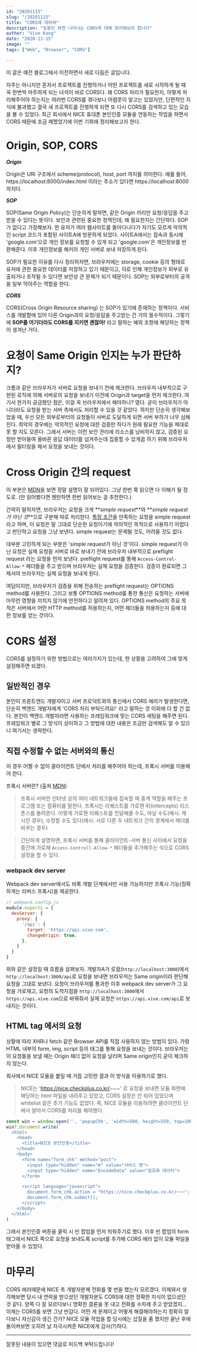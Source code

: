 ```yaml
---
id: "20201115"
slug: "/20201115"
title: "CORS에 대하여"
description: "잊을만 하면 나타나는 CORS에 대해 정리해보려 합니다"
author: "Vive Kang"
date: "2020-11-15"
image: ""
tags: ["Web", "Browser", "CORS"]

---
```


이 글은 예전 블로그에서 이전하면서 새로 다듬은 글입니다.

자주는 아니지만 혼자서 프로젝트를 진행하거나 어떤 프로젝트를 새로 시작하게 될 때 꼭 한번씩 마주하게 되는 녀석이 바로 CORS다. 왜 CORS 처리가 필요한지, 어떻게 처리해주어야 하는지는 여러번 CORS를 겪다보니 어렴풋이 알고는 있었지만, 단편적인 지식에 불과했고 결국 새 프로젝트를 진행하게 되면 또 다시 CORS를 검색하고 있는 모습을 볼 수 있었다. 최근 회사에서 NICE 휴대폰 본인인증 모듈을 연동하는 작업을 하면서 CORS 때문에 조금 헤멨었기에 이번 기회에 정리해보고자 한다.

# Origin, SOP, CORS
**_Origin_**

Origin은 URI 구조에서 scheme(protocol), host, port 까지를 의미한다. 예를 들어, https://localhost:8000/index.html 이라는 주소가 있다면 https://localhost:8000 까지다.

**_SOP_**

SOP(Same Origin Policy)는 단순하게 말하면, 같은 Origin 끼리만 요청/응답을 주고 받을 수 있다는 뜻이다. 보안과 관련된 중요한 정책인데, 왜 필요한지는 간단하다. SOP가 없다고 가정해보자. 한 유저가 여러 웹사이트를 돌아다니다가 자기도 모르게 악의적인 script 코드가 포함된 사이트A에 방문하게 되었다. 사이트A에서는 접속과 동시에 'google.com'으로 개인 정보를 요청할 수 있게 되고 'google.com'은 개인정보를 반환해준다. 이후 개인정보를 해커의 개인 서버로 보내 저장하게 된다.

SOP가 필요한 이유를 다시 정리하자면, 브라우저에는 storage, cookie 등의 형태로 유저에 관한 중요한 데이터를 저장하고 있기 때문이고, 이로 인해 개인정보가 외부로 유출되거나 조작될 수 있다면 보안상 큰 문제가 되기 때문이다. SOP는 외부로부터의 공격을 일부 막아주는 역할을 한다.

**_CORS_**

CORS(Cross Origin Resource sharing) 는 SOP가 있기에 존재하는 정책이다. 서비스를 개발함에 있어 다른 Origin과의 요청/응답을 주고받는 건 거의 필수적이다. 그렇기에 **SOP를 어기더라도 CORS를 지키면 괜찮아!** 라고 말하는 예외 조항에 해당하는 정책이 생겨난 거다.

# 요청이 Same Origin 인지는 누가 판단하지?
크롬과 같은 브라우저가 서버로 요청을 보내기 전에 체크한다. 브라우저 내부적으로 구현된 로직에 의해 서버로의 요청을 보내기 이전에 Origin과 target을 먼저 체크한다. 여기서 한가지 궁금했던 점은, 이걸 꼭 브라우저에서 해야하나? 였다. 굳이 브라우저가 아니더라도 요청을 받는 서버 측에서도 처리할 수 있을 것 같았다. 하지만 단순히 생각해보았을 때, 우선 모든 외부로부터의 요청들이 서버로 도달하게 되면 서버 부하가 너무 심해진다. 최악의 경우에는 악의적인 요청에 대한 검증만 하다가 원래 필요한 기능을 제대로 못 할 지도 모른다. 그래서 서버는 이런 보안 관리에 리소스를 낭비하지 않고, 검증된 요청만 받아들여 올바른 응답 데이터를 넘겨주는데 집중할 수 있게끔 하기 위해 브라우저에서 필터링을 해서 요청을 보내는 것이다.

# Cross Origin 간의 request
이 부분은 [MDN](https://developer.mozilla.org/en-US/docs/Web/HTTP/CORS)을 보면 정말 설명이 잘 되어있다. 그냥 한번 쭉 읽으면 다 이해가 될 정도로. (안 읽어봤다면 웬만하면 한번 읽어보는 걸 추천한다.)

간략히 말하자면, 브라우저는 요청을 크게 **_simple request_**와 **_simple request가 아닌 것_**으로 구분해 따로 처리한다. [특정 조건](https://developer.mozilla.org/en-US/docs/Web/HTTP/CORS#simple_requests)을 만족하는 요청을 simple request라고 하며, 이 요청은 말 그대로 단순한 요청이기에 악의적인 목적으로 사용하기 어렵다고 판단하고 요청을 그냥 보낸다. simple request는 문제될 것도, 어려울 것도 없다.

대부분 고민하게 되는 부분은 'simple request가 아닌 것'이다. simple request가 아닌 요청은 실제 요청을 서버로 바로 보내기 전에 브라우저 내부적으로 preflight request 라는 요청을 먼저 보낸다. preflight request를 통해 `Access-Control-Allow-*` 헤더들을 주고 받으며 브라우저는 실제 요청을 검증한다. 검증이 완료되면 그제서야 브라우저는 실제 요청을 보내게 된다.

여담이지만, 브라우저가 검증을 위해 전송하는 preflight request는 OPTIONS method를 사용한다. 그리고 보통 OPTIONS method를 통한 통신은 요청하는 서버에 아무런 영향을 끼치지 않기에 안전하다고 알려져 있다. OPTIONS method의 주요 목적은 서버에서 어떤 HTTP method를 허용하는지, 어떤 헤더들을 허용하는지 등에 대한 정보를 얻는 것이다.

# CORS 설정
CORS를 설정하기 위한 방법으로는 여러가지가 있는데, 현 상황을 고려하여 그에 맞게 설정해주면 되겠다.

## 일반적인 경우
본인이 프론트엔드 개발자이고 서버 프로덕트와의 통신에서 CORS 에러가 발생한다면, 단순히 백엔드 개발자에게 'CORS 처리 부탁드려요!' 라고 말하는 것 이외에 더 할 건 없다.
본인이 백엔드 개발자라면 사용하는 프레임워크에 맞는 CORS 세팅을 해주면 된다. 프레임워크 별로 그 방식이 상이하고 그 방법에 대한 내용은 조금만 검색해도 알 수 있으니 여기서는 생략한다.

## 직접 수정할 수 없는 서버와의 통신
이 경우 어쩔 수 없이 클라이언트 단에서 처리를 해주어야 하는데, 프록시 서버를 이용해야 한다.

프록시 서버란? (출처 [MDN](https://developer.mozilla.org/ko/docs/Glossary/Proxy_server))
> 프록시 서버란 인터넷 상의 여러 네트워크들에 접속할 때 중계 역할을 해주는 프로그램 또는 컴퓨터를 말한다. 프록시는 리퀘스트를 가로챈 뒤(intercepts) 리스폰스를 돌려준다. 이렇게 가로챈 리퀘스트를 전달해줄 수도, 아닐 수도(예시. 캐시인 경우), 수정할 수도 있다(예시. 서로 다른 두 네트워크 간의 경계에서 헤더를 바꾸는 경우)

> 간단하게 설명하면, 프록시 서버를 통해 클라이언트-서버 통신 사이에서 요청을 중간에 가로채 `Access-Controll-Allow-*` 헤더들을 추가해주는 식으로 CORS 설정을 할 수 있다.

### webpack dev server
Webpack dev server에서도 비록 개발 단계에서만 사용 가능하지만 프록시 기능(정확하게는 리버스 프록시)을 제공한다.
```js
// webpack.config.js
module.exports = {
  devServer: {
    proxy: {
      '/api': {
        target: 'https://api.vive.com',
        changeOrigin: true,
      },
    }
  }
}
```
위와 같은 설정일 때 흐름을 살펴보자. 개발자A가 로컬(`http://localhost:3000`)에서 `http://localhost:3000/api`로 요청을 보내면 브라우저는 Same origin이라 판단해 요청을 그대로 보낸다. 요청이 브라우저를 통과한 이후 webpack dev server가 그 요청을 가로채고, 요청의 도착지점을 `http://localhost:3000`에서 `https://api.vive.com`으로 바꿔줘서 실제 요청은 `https://api.vive.com/api`로 보내지는 것이다.

## HTML tag 에서의 요청
상황에 따라 XHR나 fetch 같은 Browser API를 직접 사용하지 않는 방법이 있다. 가령 HTML 내부의 form, img, script 등의 태그를 통해 요청을 보내는 것이다. 브라우저는 이 요청들을 보낼 때는 Origin 헤더 없이 요청을 날리며 Same origin인지 굳이 체크하지 않는다.

회사에서 NICE 모듈을 붙일 때 거듭 고민한 결과 이 방식을 이용하기로 했다. 
> NICE는 'https://nice.checkplus.co.kr/~~~' 로 요청을 보내면 모듈 화면에 해당하는 html 파일을 내려주고 있었고, CORS 설정은 안 되어 있었으며 whitelist 같은 추가 기능도 없었다. 즉, NICE 모듈을 이용하려면 클라이언트 단에서 알아서 CORS를 처리를 해야했다.
```js
const win = window.open('', 'popupChk', 'width=500, height=550, top=100, left=100, fullscreen=no, menubar=no, status=no, toolbar=no, titlebar=no, location=no, scrollbar=no')
win?.document.write(`
  <html>
    <head>
      <title>NICE 본인인증</title>
    </head>
    <body>
      <form name="form_chk" method="post">
        <input type="hidden" name="m" value="서비스 명">
        <input type="hidden" name="EncodeData" value="암호화 데이터">
      </form>

      <script language="javascript">
        document.form_chk.action = "https://nice.checkplus.co.kr/~~~";
        document.form_chk.submit();
      </script>
    </body>
  </html>`
)
```
그래서 본인인증 버튼을 클릭 시 빈 팝업을 먼저 띄워주기로 했다. 이후 빈 팝업의 form 태그에서 NICE 쪽으로 요청을 보내도록 script를 추가해 CORS 에러 없이 모듈 파일을 받아올 수 있었다.

# 마무리
CORS 에러때문에 NICE 측 개발자분께 전화를 몇 번을 했는지 모르겠다. 이제와서 생각해보면 당시 내 연락을 받으셨던 개발자분도 CORS에 대한 정확한 지식이 없으셨던 것 같다. 양쪽 다 잘 모르다보니 명확한 결론을 못 내고 전화를 수차례 주고 받았겠지...
이제는 CORS를 보면 그냥 반갑다. 어떤 게 문제이고 어떻게 해결해야하는지 정확히 알다보니 자신감이 생긴 건가? NICE 모듈 작업을 할 당시에는 삽질을 좀 했지만 끝난 후에 돌이켜보면 오히려 날 자극시켜준 NICE에게 감사(?)하다.

---

잘못된 내용이 있으면 댓글로 피드백 부탁드립니다!